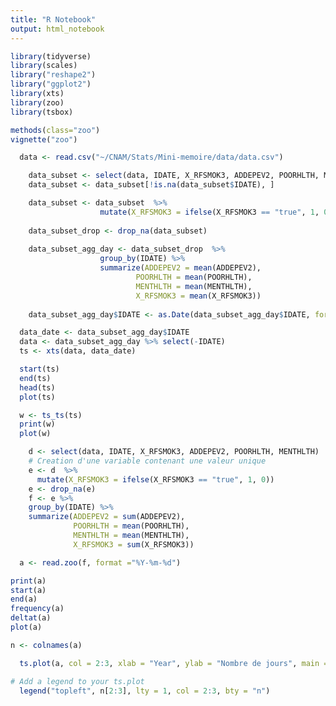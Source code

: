 ```yaml
---
title: "R Notebook"
output: html_notebook
---
```

```r
library(tidyverse)
library(scales)
library("reshape2")
library("ggplot2")
library(xts)
library(zoo)
library(tsbox)
```

```r
methods(class="zoo")
vignette("zoo")
```


```r
  data <- read.csv("~/CNAM/Stats/Mini-memoire/data/data.csv")
```


```r
    data_subset <- select(data, IDATE, X_RFSMOK3, ADDEPEV2, POORHLTH, MENTHLTH)
    data_subset <- data_subset[!is.na(data_subset$IDATE), ]

    data_subset <- data_subset  %>%
                    mutate(X_RFSMOK3 = ifelse(X_RFSMOK3 == "true", 1, 0)) 
    
    data_subset_drop <- drop_na(data_subset) 
    
    data_subset_agg_day <- data_subset_drop  %>%
                    group_by(IDATE) %>% 
                    summarize(ADDEPEV2 = mean(ADDEPEV2),
                            POORHLTH = mean(POORHLTH),
                            MENTHLTH = mean(MENTHLTH),
                            X_RFSMOK3 = mean(X_RFSMOK3))
      
    data_subset_agg_day$IDATE <- as.Date(data_subset_agg_day$IDATE, format="%Y-%m-%d")
```

```r
  data_date <- data_subset_agg_day$IDATE
  data <- data_subset_agg_day %>% select(-IDATE)
  ts <- xts(data, data_date) 
```

```r
  start(ts)
  end(ts)
  head(ts)
  plot(ts)
```


```r
  w <- ts_ts(ts)
  print(w)
  plot(w)
```


```r
    d <- select(data, IDATE, X_RFSMOK3, ADDEPEV2, POORHLTH, MENTHLTH)
    # Creation d'une variable contenant une valeur unique
    e <- d  %>%
      mutate(X_RFSMOK3 = ifelse(X_RFSMOK3 == "true", 1, 0)) 
    e <- drop_na(e)
    f <- e %>%
    group_by(IDATE) %>% 
    summarize(ADDEPEV2 = sum(ADDEPEV2),
              POORHLTH = mean(POORHLTH),
              MENTHLTH = mean(MENTHLTH),
              X_RFSMOK3 = sum(X_RFSMOK3))
```

```r
  a <- read.zoo(f, format ="%Y-%m-%d")

```

```r
print(a)
start(a)
end(a)
frequency(a)
deltat(a)
plot(a)
```

```r
n <- colnames(a)
```

```r
  ts.plot(a, col = 2:3, xlab = "Year", ylab = "Nombre de jours", main = "tobacco and mental heath")

# Add a legend to your ts.plot
  legend("topleft", n[2:3], lty = 1, col = 2:3, bty = "n")
```

